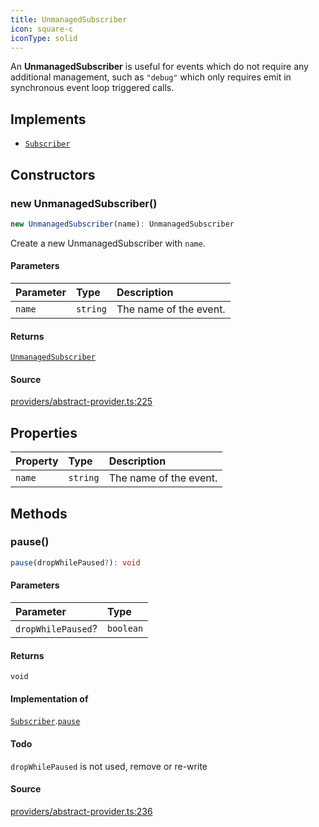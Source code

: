 ```yaml
---
title: UnmanagedSubscriber
icon: square-c
iconType: solid
---
```


An **UnmanagedSubscriber** is useful for events which do not require any additional management, such as `"debug"`
which only requires emit in synchronous event loop triggered calls.

## Implements

- [`Subscriber`](/content/interfaces/Subscriber)

## Constructors

### new UnmanagedSubscriber()

```ts
new UnmanagedSubscriber(name): UnmanagedSubscriber
```

Create a new UnmanagedSubscriber with `name`.

#### Parameters

| Parameter | Type | Description |
| :------ | :------ | :------ |
| `name` | `string` | The name of the event. |

#### Returns

[`UnmanagedSubscriber`](/content/classes/UnmanagedSubscriber)

#### Source

[providers/abstract-provider.ts:225](https://github.com/dominant-strategies/quais.js/blob/9cd48558df3d21b38e50dd81be3a8b94ee4847f2/src/providers/abstract-provider.ts#L225)

## Properties

| Property | Type | Description |
| :------ | :------ | :------ |
| `name` | `string` | The name of the event. |

## Methods

### pause()

```ts
pause(dropWhilePaused?): void
```

#### Parameters

| Parameter | Type |
| :------ | :------ |
| `dropWhilePaused`? | `boolean` |

#### Returns

`void`

#### Implementation of

[`Subscriber`](/content/interfaces/Subscriber).[`pause`](/content/interfaces/Subscriber#pause)

#### Todo

`dropWhilePaused` is not used, remove or re-write

#### Source

[providers/abstract-provider.ts:236](https://github.com/dominant-strategies/quais.js/blob/9cd48558df3d21b38e50dd81be3a8b94ee4847f2/src/providers/abstract-provider.ts#L236)
